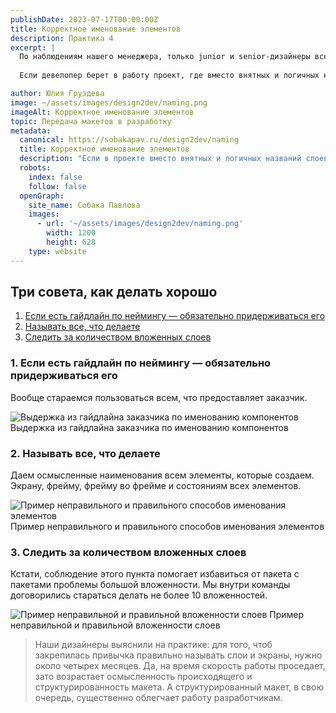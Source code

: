 ```yaml
---
publishDate: 2023-07-17T00:00:00Z
title: Корректное именование элементов
description: Практика 4
excerpt: |
  По наблюдениям нашего менеджера, только junior и senior-дизайнеры всегда называют слои. Junior — потому что еще учится и его мысли пока не обгоняют руки. Senior — потому что понимает, что без этого никак.
  
  Если девелопер берет в работу проект, где вместо внятных и логичных названий слоев — иерархическое дерево из фреймов, ему неизбежно придется потратить время на то, чтобы вникнуть в структуру каждого экрана.

author: Юлия Груздева
image: ~/assets/images/design2dev/naming.png
imageAlt: Корректное именование элементов
topic: Передача макетов в разработку
metadata:
  canonical: https://sobakapav.ru/design2dev/naming
  title: Корректное именование элементов
  description: "Если в проекте вместо внятных и логичных названий слоев — иерархическое дерево из фреймов, разработчику придется потратить время, вникая в структуру каждого экрана"
  robots:
    index: false
    follow: false
  openGraph:
    site_name: Собака Павлова
    images:
      - url: '~/assets/images/design2dev/naming.png'
        width: 1200
        height: 628
    type: website
---
```





## Три совета, как делать хорошо

1. [Если есть гайдлайн по неймингу — обязательно придерживаться его](#anchor1)
2. [Называть все, что делаете](#anchor2)
3. [Следить за количеством вложенных слоев](#anchor3)

### <a name="anchor1"></a> 1. Если есть гайдлайн по неймингу — обязательно придерживаться его

Вообще стараемся пользоваться всем, что предоставляет заказчик.

![Выдержка из гайдлайна заказчика по именованию компонентов](~/assets/images/design2dev/dd4-1.png)
Выдержка из гайдлайна заказчика по именованию компонентов

### <a name="anchor2"></a> 2. Называть все, что делаете

Даем осмысленные наименования всем элементы, которые создаем. Экрану, фрейму, фрейму во фрейме и состояниям всех элементов.

![Пример неправильного и правильного способов именования элементов](~/assets/images/design2dev/dd4-2.png)
Пример неправильного и правильного способов именования элементов

### <a name="anchor3"></a> 3. Следить за количеством вложенных слоев

Кстати, соблюдение этого пункта помогает избавиться от пакета с пакетами проблемы большой вложенности. Мы внутри команды договорились стараться делать не более 10 вложенностей.

![Пример неправильной и правильной вложенности слоев](~/assets/images/design2dev/dd4-3.png)
Пример неправильной и правильной вложенности слоев

> Наши дизайнеры выяснили на практике: для того, чтоб закрепилась привычка правильно называть слои и экраны, нужно около четырех месяцев. Да, на время скорость работы проседает, зато возрастает осмысленность происходящего и структурированность макета. А структурированный макет, в свою очередь, существенно облегчает работу разработчикам.



